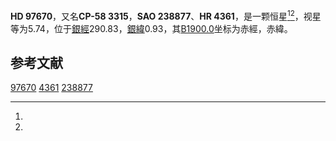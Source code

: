 {{Starbox begin
| name = HD 97670
}}
{{Starbox observe
| epoch = [[J2000.0|J2000.0]]
| constell = {{星座名待查}}<ref name=SIMBAD>{{cite web
 | url=http://simbad.u-strasbg.fr/simbad/sim-id?Ident=HR+4361
 | title =Pulsating variable Star
 | publisher=Centre de Données astronomiques de Strasbourg
 | work=SIMBAD
 | accessdate=2012-07-13}}</ref><ref name=DATA>{{cite web
 | url=http://vizier.u-strasbg.fr/viz-bin/VizieR-5?-out.add=.&-source=5050&-corr=PK=HR&-out.max=9999&HR=4361
 | title=VizieR Detailed Page
 | accessdate=2012-07-13
 | archive-date=2016-03-04
 | archive-url=https://web.archive.org/web/20160304230908/http://vizier.u-strasbg.fr/viz-bin/VizieR-5?-out.add=.&-source=5050&-corr=PK=HR&-out.max=9999&HR=4361
 | dead-url=no
 }}</ref>
| 星官 = 
| ra = {{RA|11|13|30.8}}<ref name=SIMBAD /><ref name=DATA />
| dec = {{DEC|-59|37|10}}<ref name=SIMBAD /><ref name=DATA />
| appmag_v = 5.74<ref name=SIMBAD /><ref name=DATA />
}}
{{Starbox character
| class = B1.5V<ref name=SIMBAD /><ref name=DATA />
| b-v = -0.1<ref name=SIMBAD /><ref name=DATA />
| u-b = -0.71<ref name=SIMBAD /><ref name=DATA />
| r-i = <ref name=SIMBAD /><ref name=DATA />
| variable = 
}}
{{Starbox astrometry
| radial_v = -0.71
| prop_mo_ra = 18
| parallax = 
| p_error = 
}}
{{Starbox catalog
| names =CP-58 3315，[[SAO星表|SAO]] 238877，[[HD星表|HD]] 97670，[[HR星表|HR]] 4361}}
{{Starbox reference |Simbad=HR+4361}}
{{Starbox end}}

'''HD 97670'''，又名'''CP-58 3315'''，'''SAO 238877'''、'''HR 4361'''，是一颗恒星<ref name=SIMBAD /><ref name=DATA />，视星等为5.74，位于[[銀道座標系|銀經]]290.83，[[銀道座標系|銀緯]]0.93，其[[B1900.0|B1900.0]]坐标为赤經{{RA|11|9|11}}，赤緯{{DEC|-59|0.93|30}}。

== 参考文献 ==
{{reflist}}

{{star-stub}}

[[Category:HD和HDE天體|97670]]
[[Category:HR天體|4361]]
[[Category:SAO天體|238877]]